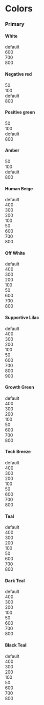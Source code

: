 
<Meta title='Design System/Bosons/Colors' />

# Colors

<div class='h-10 w-full'></div>

### Primary

<div class='h-5 w-full'></div>

#### White

<div className='flex items-start'>
	<div className='flex h-32 w-32 items-center justify-center bg-white'>
		default
	</div>
	<div className='flex h-32 w-32 items-center justify-center bg-white-600'>
		600
	</div>
	<div className='flex h-32 w-32 items-center justify-center bg-white-700'>
		700
	</div>
	<div className='flex h-32 w-32 items-center justify-center bg-white-800'>
		800
	</div>
</div>

#### Negative red

<div className='flex items-start'>
	<div className='flex h-32 w-32 items-center justify-center bg-negative-red-50'>
		50
	</div>
	<div className='flex h-32 w-32 items-center justify-center bg-negative-red-100'>
		100
	</div>
	<div className='flex h-32 w-32 items-center justify-center bg-negative-red'>
		default
	</div>
	<div className='flex h-32 w-32 items-center justify-center bg-negative-red-800'>
		800
	</div>
</div>

#### Positive green

<div className='flex items-start'>
	<div className='flex h-32 w-32 items-center justify-center bg-positive-green-50'>
		50
	</div>
	<div className='flex h-32 w-32 items-center justify-center bg-positive-green-100'>
		100
	</div>
	<div className='flex h-32 w-32 items-center justify-center bg-positive-green'>
		default
	</div>
	<div className='flex h-32 w-32 items-center justify-center bg-positive-green-800'>
		800
	</div>
</div>

#### Amber

<div className='flex items-start'>
	<div className='flex h-32 w-32 items-center justify-center bg-amber-50'>
		50
	</div>
	<div className='flex h-32 w-32 items-center justify-center bg-amber-100'>
		100
	</div>
	<div className='flex h-32 w-32 items-center justify-center bg-amber'>
		default
	</div>
	<div className='flex h-32 w-32 items-center justify-center bg-amber-800'>
		800
	</div>
</div>

#### Human Beige

<div className='flex items-start'>
	<div className='flex h-64 w-32 items-center justify-center bg-human-beige'>
		default
	</div>
	<div class='flex flex-col'>
		<div class='flex'>
			<div className='flex h-32 w-32 items-center justify-center bg-human-beige-400'>
				400
			</div>
			<div className='flex h-32 w-32 items-center justify-center bg-human-beige-300'>
				300
			</div>
			<div className='flex h-32 w-32 items-center justify-center bg-human-beige-200'>
				200
			</div>
			<div className='flex h-32 w-32 items-center justify-center bg-human-beige-100'>
				100
			</div>
			<div className='flex h-32 w-32 items-center justify-center bg-human-beige-50'>
				50
			</div>
		</div>
		<div class='flex'>
			<div className='flex h-32 w-32 flex-1 items-center justify-center bg-human-beige-600'>
				600
			</div>
			<div className='flex h-32 w-32 flex-1 items-center justify-center bg-human-beige-700'>
				700
			</div>
			<div className='flex h-32 w-32 flex-1 items-center justify-center bg-human-beige-800'>
				800
			</div>
		</div>
	</div>
</div>

#### Off White

<div className='flex items-start'>
	<div className='flex h-64 w-32 items-center justify-center bg-off-white'>
		default
	</div>
	<div class='flex flex-col'>
		<div class='flex'>
			<div className='flex h-32 w-32 items-center justify-center bg-off-white-400'>
				400
			</div>
			<div className='flex h-32 w-32 items-center justify-center bg-off-white-300'>
				300
			</div>
			<div className='flex h-32 w-32 items-center justify-center bg-off-white-200'>
				200
			</div>
			<div className='flex h-32 w-32 items-center justify-center bg-off-white-100'>
				100
			</div>
			<div className='flex h-32 w-32 items-center justify-center bg-off-white-50'>
				50
			</div>
		</div>
		<div class='flex'>
			<div className='flex h-32 w-32 flex-1 items-center justify-center bg-off-white-600'>
				600
			</div>
			<div className='flex h-32 w-32 flex-1 items-center justify-center bg-off-white-700'>
				700
			</div>
			<div className='flex h-32 w-32 flex-1 items-center justify-center bg-off-white-800'>
				800
			</div>
		</div>
	</div>
</div>

#### Supportive Lilac

<div className='flex items-start'>
	<div className='flex h-64 w-32 items-center justify-center bg-supportive-lilac'>
		default
	</div>
	<div class='flex flex-col'>
		<div class='flex'>
			<div className='flex h-32 w-32 items-center justify-center bg-supportive-lilac-400'>
				400
			</div>
			<div className='flex h-32 w-32 items-center justify-center bg-supportive-lilac-300'>
				300
			</div>
			<div className='flex h-32 w-32 items-center justify-center bg-supportive-lilac-200'>
				200
			</div>
			<div className='flex h-32 w-32 items-center justify-center bg-supportive-lilac-100'>
				100
			</div>
			<div className='flex h-32 w-32 items-center justify-center bg-supportive-lilac-50'>
				50
			</div>
		</div>
		<div class='flex'>
			<div className='flex h-32 w-32 flex-1 items-center justify-center bg-supportive-lilac-600'>
				600
			</div>
			<div className='flex h-32 w-32 flex-1 items-center justify-center bg-supportive-lilac-700'>
				700
			</div>
			<div className='flex h-32 w-32 flex-1 items-center justify-center bg-supportive-lilac-800'>
				800
			</div>
			<div className='flex h-32 w-32 flex-1 items-center justify-center bg-supportive-lilac-900'>
				900
			</div>
		</div>
	</div>
</div>

#### Growth Green

<div className='flex items-start'>
	<div className='flex h-64 w-32 items-center justify-center bg-growth-green'>
		default
	</div>
	<div class='flex flex-col'>
		<div class='flex'>
			<div className='flex h-32 w-32 items-center justify-center bg-growth-green-400'>
				400
			</div>
			<div className='flex h-32 w-32 items-center justify-center bg-growth-green-300'>
				300
			</div>
			<div className='flex h-32 w-32 items-center justify-center bg-growth-green-200'>
				200
			</div>
			<div className='flex h-32 w-32 items-center justify-center bg-growth-green-100'>
				100
			</div>
			<div className='flex h-32 w-32 items-center justify-center bg-growth-green-50'>
				50
			</div>
		</div>
		<div class='flex'>
			<div className='flex h-32 w-32 flex-1 items-center justify-center bg-growth-green-600'>
				600
			</div>
			<div className='flex h-32 w-32 flex-1 items-center justify-center bg-growth-green-700'>
				700
			</div>
			<div className='flex h-32 w-32 flex-1 items-center justify-center bg-growth-green-800'>
				800
			</div>
		</div>
	</div>
</div>

#### Tech Breeze

<div className='flex items-start'>
	<div className='flex h-64 w-32 items-center justify-center bg-tech-breeze'>
		default
	</div>
	<div class='flex flex-col'>
		<div class='flex'>
			<div className='flex h-32 w-32 items-center justify-center bg-tech-breeze-400'>
				400
			</div>
			<div className='flex h-32 w-32 items-center justify-center bg-tech-breeze-300'>
				300
			</div>
			<div className='flex h-32 w-32 items-center justify-center bg-tech-breeze-200'>
				200
			</div>
			<div className='flex h-32 w-32 items-center justify-center bg-tech-breeze-100'>
				100
			</div>
			<div className='flex h-32 w-32 items-center justify-center bg-tech-breeze-50'>
				50
			</div>
		</div>
		<div class='flex'>
			<div className='flex h-32 w-32 flex-1 items-center justify-center bg-tech-breeze-600'>
				600
			</div>
			<div className='flex h-32 w-32 flex-1 items-center justify-center bg-tech-breeze-700'>
				700
			</div>
			<div className='flex h-32 w-32 flex-1 items-center justify-center bg-tech-breeze-800'>
				800
			</div>
		</div>
	</div>
</div>

#### Teal

<div className='flex items-start'>
	<div className='flex h-64 w-32 items-center justify-center bg-teal'>
		default
	</div>
	<div class='flex flex-col'>
		<div class='flex'>
			<div className='flex h-32 w-32 items-center justify-center bg-teal-400'>
				400
			</div>
			<div className='flex h-32 w-32 items-center justify-center bg-teal-300'>
				300
			</div>
			<div className='flex h-32 w-32 items-center justify-center bg-teal-200'>
				200
			</div>
			<div className='flex h-32 w-32 items-center justify-center bg-teal-100'>
				100
			</div>
			<div className='flex h-32 w-32 items-center justify-center bg-teal-50'>
				50
			</div>
		</div>
		<div class='flex'>
			<div className='flex h-32 w-32 flex-1 items-center justify-center bg-teal-600'>
				600
			</div>
			<div className='flex h-32 w-32 flex-1 items-center justify-center bg-teal-700'>
				700
			</div>
			<div className='flex h-32 w-32 flex-1 items-center justify-center bg-teal-800'>
				800
			</div>
		</div>
	</div>
</div>

#### Dark Teal

<div className='flex items-start'>
	<div className='flex h-64 w-32 items-center justify-center bg-dark-teal'>
		default
	</div>
	<div class='flex flex-col'>
		<div class='flex'>
			<div className='flex h-32 w-32 items-center justify-center bg-dark-teal-400'>
				400
			</div>
			<div className='flex h-32 w-32 items-center justify-center bg-dark-teal-300'>
				300
			</div>
			<div className='flex h-32 w-32 items-center justify-center bg-dark-teal-200'>
				200
			</div>
			<div className='flex h-32 w-32 items-center justify-center bg-dark-teal-100'>
				100
			</div>
			<div className='flex h-32 w-32 items-center justify-center bg-dark-teal-50'>
				50
			</div>
		</div>
		<div class='flex'>
			<div className='flex h-32 w-32 flex-1 items-center justify-center bg-dark-teal-600'>
				600
			</div>
			<div className='flex h-32 w-32 flex-1 items-center justify-center bg-dark-teal-700'>
				700
			</div>
			<div className='flex h-32 w-32 flex-1 items-center justify-center bg-dark-teal-800'>
				800
			</div>
		</div>
	</div>
</div>

#### Black Teal

<div className='flex items-start'>
	<div className='flex h-64 w-32 items-center justify-center bg-black-teal text-white'>
		default
	</div>
	<div class='flex flex-col'>
		<div class='flex'>
			<div className='flex h-32 w-32 items-center justify-center bg-black-teal-400'>
				400
			</div>
			<div className='flex h-32 w-32 items-center justify-center bg-black-teal-300'>
				300
			</div>
			<div className='flex h-32 w-32 items-center justify-center bg-black-teal-200'>
				200
			</div>
			<div className='flex h-32 w-32 items-center justify-center bg-black-teal-100'>
				100
			</div>
			<div className='flex h-32 w-32 items-center justify-center bg-black-teal-50'>
				50
			</div>
		</div>
		<div class='flex'>
			<div className='flex h-32 w-32 flex-1 items-center justify-center bg-black-teal-600 text-white'>
				600
			</div>
			<div className='flex h-32 w-32 flex-1 items-center justify-center bg-black-teal-700 text-white'>
				700
			</div>
			<div className='flex h-32 w-32 flex-1 items-center justify-center bg-black-teal-800 text-white'>
				800
			</div>
		</div>
	</div>
</div>
